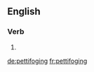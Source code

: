 ==English==

===Verb===
{{head|en}}

# {{present participle of|pettifog}}

[[de:pettifoging]]
[[fr:pettifoging]]